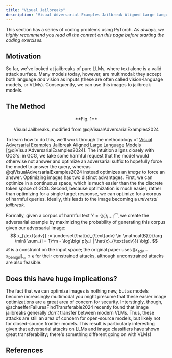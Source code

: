 ```yaml
---
title: "Visual Jailbreaks"
description: "Visual Adversarial Examples Jailbreak Aligned Large Language Models"
---
```


This section has a series of coding problems using PyTorch. *As always, we highly recommend you read
all the content on this page before starting the coding exercises.*

<ExerciseButtons
  githubUrl="https://github.com/zroe1/xlab-ai-security/blob/main/working/404.ipynb"
  colabUrl="https://colab.research.google.com/github/zroe1/xlab-ai-security/blob/main/working/404.ipynb"
/>


## Motivation
So far, we've looked at jailbreaks of pure LLMs, where text alone is a valid attack surface. Many models today, however, are multimodal: they accept both language *and* vision as inputs (these are often called vision-language models, or VLMs). Consequently, we can use this images to jailbreak models.

## The Method

<p align="center">
  <ThemeImage
    lightSrc="/images/visual_jailbreaks_light.png"
    darkSrc="/images/visual_jailbreaks_dark.png"
    alt="PAIR Algorithm"
    style={{ align: "center", width: "100%", display: "block", margin: "0 auto" }}
  />
</p>

<div align="center">
  **Fig. 1** <br></br> Visual Jailbreaks, modified from @qiVisualAdversarialExamples2024
</div>


To learn how to do this, we'll work through the methodology of [Visual Adversarial Examples Jailbreak Aligned Large Language Models](https://arxiv.org/abs/2306.13213) [@qiVisualAdversarialExamples2024]. The intuition aligns closely with GCG's: in GCG, we take some harmful request that the model would otherwise not answer and optimize an adversarial suffix to hopefully force the model to answer the query, whereas @qiVisualAdversarialExamples2024 instead optimizes an *image* to force an answer. Optimizing images has two distinct advantages. First, we can optimize in a continuous space, which is much easier than the the discrete token space of GCG. Second, because optimization is much easier, rather than optimizing for a single target response, we can optimize for a corpus of harmful queries. Ideally, this leads to the image becoming a *universal jailbreak.*

Formally, given a corpus of harmful text $Y = \{ y_i \}_{i = 1}^m$, we create the adversarial example by maximizing the probability of generating this corpus given our adversarial image:
$$
x_{\text{adv}} := \underset{\hat{x}_{\text{adv} \in \mathcal{B}}}{\arg \min} \sum_{i = 1}^m - \log\big( p(y_i | \hat{x}_{\text{adv}}) \big).
$$
$\mathcal{B}$ is a constraint on the input space; the original paper uses $\left\lVert x_{\text{adv}} - x_{\text{benign}}\right\lVert_\infty \leq \epsilon$ for their constrained attacks, although unconstrained attacks are also feasible. 

## Does this have huge implications?
The fact that we can optimize images is nothing new, but as models become increasingly multimodal you might presume that these easier image optimizations are a great area of concern for security. Interstingly, though, @schaefferFailuresFindTransferable2024 recently found that image jailbreaks generally *don't* transfer between modern VLMs. Thus, these attacks are still an area of concern for open-source models, but likely not for closed-source frontier models. This result is particularly interesting given that adversarial attacks on LLMs and image classifiers have shown great transferability; there's something different going on with VLMs!

## References

